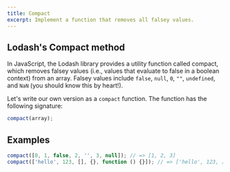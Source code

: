 ```yaml
---
title: Compact
excerpt: Implement a function that removes all falsey values.
---
```


## Lodash's Compact method

In JavaScript, the Lodash library provides a utility function called compact, which removes falsey values (i.e., values that evaluate to false in a boolean context) from an array. Falsey values include `false`, `null`, `0`, `""`, `undefined`, and `NaN` (you should know this by heart!).

Let's write our own version as a `compact` function. The function has the following signature:

```js
compact(array);
```

## Examples

```js
compact([0, 1, false, 2, '', 3, null]); // => [1, 2, 3]
compact(['hello', 123, [], {}, function () {}]); // => ['hello', 123, [], {}, function() {}]
```
